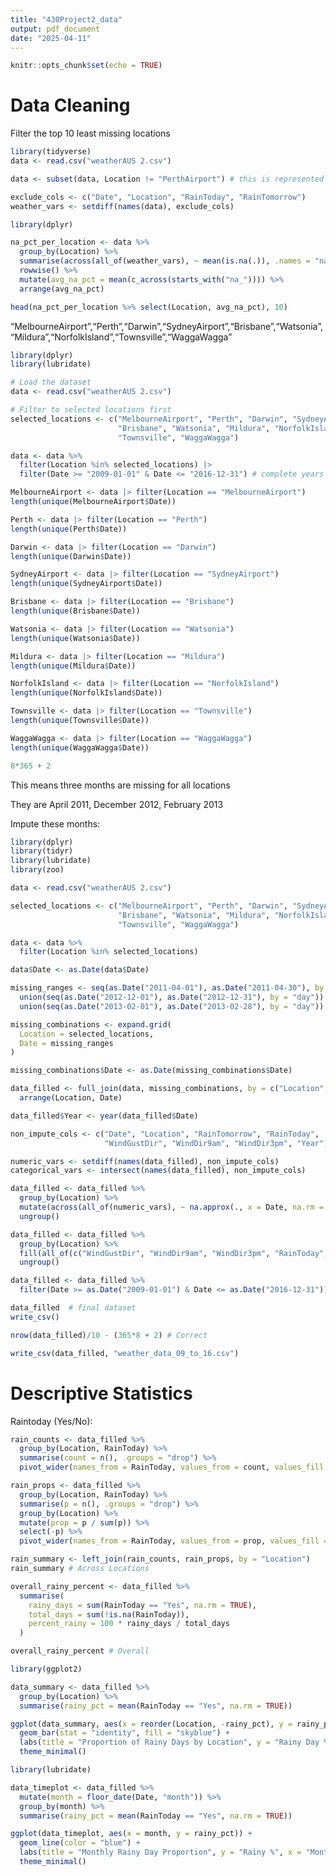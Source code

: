 ```yaml
---
title: "430Project2_data"
output: pdf_document
date: "2025-04-11"
---
```


```r
knitr::opts_chunk$set(echo = TRUE)
```

# Data Cleaning

Filter the top 10 least missing locations

```r
library(tidyverse)
data <- read.csv("weatherAUS 2.csv")

data <- subset(data, Location != "PerthAirport") # this is represented by "Perth"

exclude_cols <- c("Date", "Location", "RainToday", "RainTomorrow")
weather_vars <- setdiff(names(data), exclude_cols)

library(dplyr)

na_pct_per_location <- data %>%
  group_by(Location) %>%
  summarise(across(all_of(weather_vars), ~ mean(is.na(.)), .names = "na_{.col}")) %>%
  rowwise() %>%
  mutate(avg_na_pct = mean(c_across(starts_with("na_")))) %>%
  arrange(avg_na_pct)

head(na_pct_per_location %>% select(Location, avg_na_pct), 10)
```

"MelbourneAirport","Perth","Darwin","SydneyAirport","Brisbane","Watsonia","Mildura","NorfolkIsland","Townsville","WaggaWagga"

```r
library(dplyr)
library(lubridate)

# Load the dataset
data <- read.csv("weatherAUS 2.csv")

# Filter to selected locations first
selected_locations <- c("MelbourneAirport", "Perth", "Darwin", "SydneyAirport",
                        "Brisbane", "Watsonia", "Mildura", "NorfolkIsland",
                        "Townsville", "WaggaWagga")

data <- data %>%
  filter(Location %in% selected_locations) |> 
  filter(Date >= "2009-01-01" & Date <= "2016-12-31") # complete years
```

```r
MelbourneAirport <- data |> filter(Location == "MelbourneAirport")
length(unique(MelbourneAirport$Date))

Perth <- data |> filter(Location == "Perth")
length(unique(Perth$Date))

Darwin <- data |> filter(Location == "Darwin")
length(unique(Darwin$Date))

SydneyAirport <- data |> filter(Location == "SydneyAirport")
length(unique(SydneyAirport$Date))

Brisbane <- data |> filter(Location == "Brisbane")
length(unique(Brisbane$Date))

Watsonia <- data |> filter(Location == "Watsonia")
length(unique(Watsonia$Date))

Mildura <- data |> filter(Location == "Mildura")
length(unique(Mildura$Date))

NorfolkIsland <- data |> filter(Location == "NorfolkIsland")
length(unique(NorfolkIsland$Date))

Townsville <- data |> filter(Location == "Townsville")
length(unique(Townsville$Date))

WaggaWagga <- data |> filter(Location == "WaggaWagga")
length(unique(WaggaWagga$Date))
```

```r
8*365 + 2
```

This means three months are missing for all locations

They are April 2011, December 2012, February 2013

Impute these months: 

```r
library(dplyr)
library(tidyr)
library(lubridate)
library(zoo)

data <- read.csv("weatherAUS 2.csv")

selected_locations <- c("MelbourneAirport", "Perth", "Darwin", "SydneyAirport",
                        "Brisbane", "Watsonia", "Mildura", "NorfolkIsland",
                        "Townsville", "WaggaWagga")

data <- data %>%
  filter(Location %in% selected_locations)

data$Date <- as.Date(data$Date)

missing_ranges <- seq(as.Date("2011-04-01"), as.Date("2011-04-30"), by = "day") %>%
  union(seq(as.Date("2012-12-01"), as.Date("2012-12-31"), by = "day")) %>%
  union(seq(as.Date("2013-02-01"), as.Date("2013-02-28"), by = "day"))

missing_combinations <- expand.grid(
  Location = selected_locations,
  Date = missing_ranges
)

missing_combinations$Date <- as.Date(missing_combinations$Date)

data_filled <- full_join(data, missing_combinations, by = c("Location", "Date")) %>%
  arrange(Location, Date)

data_filled$Year <- year(data_filled$Date)

non_impute_cols <- c("Date", "Location", "RainTomorrow", "RainToday",
                     "WindGustDir", "WindDir9am", "WindDir3pm", "Year")

numeric_vars <- setdiff(names(data_filled), non_impute_cols)
categorical_vars <- intersect(names(data_filled), non_impute_cols)

data_filled <- data_filled %>%
  group_by(Location) %>%
  mutate(across(all_of(numeric_vars), ~ na.approx(., x = Date, na.rm = FALSE))) %>%
  ungroup()

data_filled <- data_filled %>%
  group_by(Location) %>%
  fill(all_of(c("WindGustDir", "WindDir9am", "WindDir3pm", "RainToday", "RainTomorrow")), .direction = "down") %>%
  ungroup()

data_filled <- data_filled %>%
  filter(Date >= as.Date("2009-01-01") & Date <= as.Date("2016-12-31"))
```

```r
data_filled  # final dataset
write_csv()
```

```r
nrow(data_filled)/10 - (365*8 + 2) # Correct
```

```r
write_csv(data_filled, "weather_data_09_to_16.csv")
```

# Descriptive Statistics

Raintoday (Yes/No):

```r
rain_counts <- data_filled %>%
  group_by(Location, RainToday) %>%
  summarise(count = n(), .groups = "drop") %>%
  pivot_wider(names_from = RainToday, values_from = count, values_fill = 0, names_prefix = "Count_")

rain_props <- data_filled %>%
  group_by(Location, RainToday) %>%
  summarise(p = n(), .groups = "drop") %>%
  group_by(Location) %>%
  mutate(prop = p / sum(p)) %>%
  select(-p) %>%
  pivot_wider(names_from = RainToday, values_from = prop, values_fill = 0, names_prefix = "Prop_")

rain_summary <- left_join(rain_counts, rain_props, by = "Location")
rain_summary # Across Locations

overall_rainy_percent <- data_filled %>%
  summarise(
    rainy_days = sum(RainToday == "Yes", na.rm = TRUE),
    total_days = sum(!is.na(RainToday)),
    percent_rainy = 100 * rainy_days / total_days
  )

overall_rainy_percent # Overall
```

```r
library(ggplot2)

data_summary <- data_filled %>%
  group_by(Location) %>%
  summarise(rainy_pct = mean(RainToday == "Yes", na.rm = TRUE))

ggplot(data_summary, aes(x = reorder(Location, -rainy_pct), y = rainy_pct)) +
  geom_bar(stat = "identity", fill = "skyblue") +
  labs(title = "Proportion of Rainy Days by Location", y = "Rainy Day %", x = "Location") +
  theme_minimal()
```

```r
library(lubridate)

data_timeplot <- data_filled %>%
  mutate(month = floor_date(Date, "month")) %>%
  group_by(month) %>%
  summarise(rainy_pct = mean(RainToday == "Yes", na.rm = TRUE))

ggplot(data_timeplot, aes(x = month, y = rainy_pct)) +
  geom_line(color = "blue") +
  labs(title = "Monthly Rainy Day Proportion", y = "Rainy %", x = "Month") +
  theme_minimal()

```



